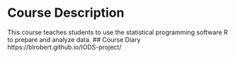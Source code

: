# Course Description
This course teaches students to use the statistical programming software R to prepare and analyze data. 
## Course Diary
https://blrobert.github.io/IODS-project/
